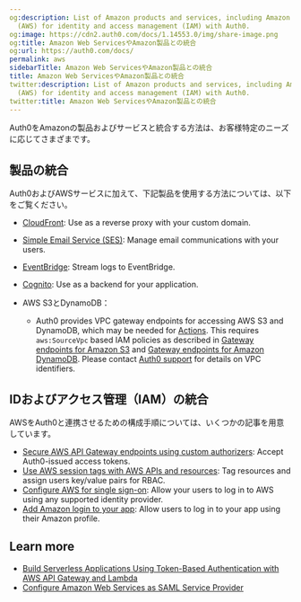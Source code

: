 ```yaml
---
og:description: List of Amazon products and services, including Amazon Web Services
  (AWS) for identity and access management (IAM) with Auth0.
og:image: https://cdn2.auth0.com/docs/1.14553.0/img/share-image.png
og:title: Amazon Web ServicesやAmazon製品との統合
og:url: https://auth0.com/docs/
permalink: aws
sidebarTitle: Amazon Web ServicesやAmazon製品との統合
title: Amazon Web ServicesやAmazon製品との統合
twitter:description: List of Amazon products and services, including Amazon Web Services
  (AWS) for identity and access management (IAM) with Auth0.
twitter:title: Amazon Web ServicesやAmazon製品との統合
---
```


Auth0をAmazonの製品およびサービスと統合する方法は、お客様特定のニーズに応じてさまざまです。

## 製品の統合

Auth0およびAWSサービスに加えて、下記製品を使用する方法については、以下をご覧ください。

* [CloudFront](/docs/customize/custom-domains/self-managed-certificates/configure-aws-cloudfront-for-use-as-reverse-proxy): Use as a reverse proxy with your <Tooltip tip="Custom Domain: Third-party domain with a specialized, or vanity, name." cta="View Glossary" href="/docs/glossary?term=custom+domain">custom domain</Tooltip>.
* [Simple Email Service (SES)](/docs/customize/email/smtp-email-providers/configure-amazon-ses-as-external-smtp-email-provider): Manage email communications with your users.
* [EventBridge](https://marketplace.auth0.com/integrations/amazon-log-streaming): Stream logs to EventBridge.
* [Cognito](/docs/customize/integrations/aws/amazon-cognito): Use as a backend for your application.
* AWS S3とDynamoDB：

  + Auth0 provides VPC gateway endpoints for accessing AWS S3 and DynamoDB, which may be needed for [Actions](/docs/customize/actions). This requires `aws:SourceVpc` based IAM policies as described in [Gateway endpoints for Amazon S3](https://docs.aws.amazon.com/vpc/latest/privatelink/vpc-endpoints-s3.html) and [Gateway endpoints for Amazon DynamoDB](https://docs.aws.amazon.com/vpc/latest/privatelink/vpc-endpoints-ddb.html). Please contact [Auth0 support](https://www.support.auth0.com) for details on VPC identifiers.

## IDおよびアクセス管理（IAM）の統合

AWSをAuth0と連携させるための構成手順については、いくつかの記事を用意しています。

* [Secure AWS API Gateway endpoints using custom authorizers](/docs/customize/integrations/aws/aws-api-gateway-custom-authorizers): Accept Auth0-issued <Tooltip tip="Access Token: Authorization credential, in the form of an opaque string or JWT, used to access an API." cta="View Glossary" href="/docs/glossary?term=access+tokens">access tokens</Tooltip>.
* [Use AWS session tags with AWS APIs and resources](/docs/customize/integrations/aws/session-tags): Tag resources and assign users key/value pairs for RBAC.
* [Configure AWS for single sign-on](/docs/customize/integrations/aws/configure-amazon-web-services-for-sso): Allow your users to log in to AWS using any supported <Tooltip tip="Identity Provider (IdP): Service that stores and manages digital identities." cta="View Glossary" href="/docs/glossary?term=identity+provider">identity provider</Tooltip>.
* [Add Amazon login to your app](/docs/customize/integrations/aws/configure-amazon-web-services-for-sso): Allow users to log in to your app using their Amazon profile.

## Learn more

* [Build Serverless Applications Using Token-Based Authentication with AWS API Gateway and Lambda](/docs/customize/integrations/aws/aws-api-gateway-delegation)
* [Configure Amazon Web Services as SAML Service Provider](/docs/authenticate/single-sign-on/outbound-single-sign-on/configure-auth0-saml-identity-provider/configure-saml2-web-app-addon-for-aws)